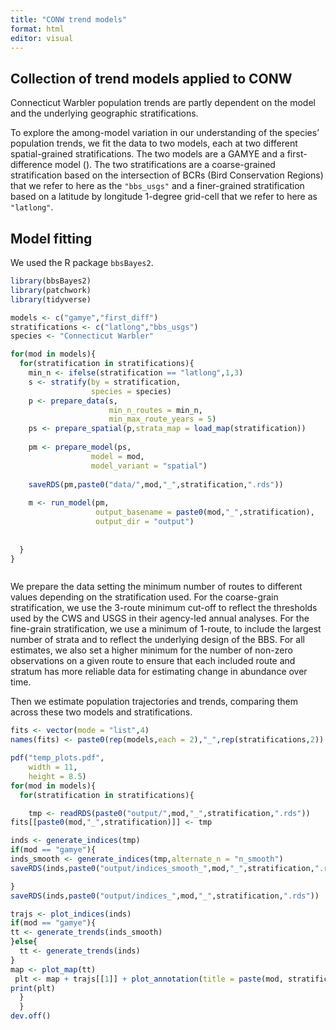 ```yaml
---
title: "CONW trend models"
format: html
editor: visual
---
```


## Collection of trend models applied to CONW

Connecticut Warbler population trends are partly dependent on the model and the underlying geographic stratifications.

To explore the among-model variation in our understanding of the species' population trends, we fit the data to two models, each at two different spatial-grained stratifications. The two models are a GAMYE and a first-difference model (). The two stratifications are a coarse-grained stratification based on the intersection of BCRs (Bird Conservation Regions) that we refer to here as the `"bbs_usgs"` and a finer-grained stratification based on a latitude by longitude 1-degree grid-cell that we refer to here as `"latlong"`.

## Model fitting

We used the R package `bbsBayes2`.

```r
library(bbsBayes2)
library(patchwork)
library(tidyverse)

models <- c("gamye","first_diff")
stratifications <- c("latlong","bbs_usgs")
species <- "Connecticut Warbler"

for(mod in models){
  for(stratification in stratifications){
    min_n <- ifelse(stratification == "latlong",1,3)
    s <- stratify(by = stratification,
                  species = species)
    p <- prepare_data(s,
                      min_n_routes = min_n,
                      min_max_route_years = 5)
    ps <- prepare_spatial(p,strata_map = load_map(stratification))
    
    pm <- prepare_model(ps,
                  model = mod,
                  model_variant = "spatial")
    
    saveRDS(pm,paste0("data/",mod,"_",stratification,".rds"))
    
    m <- run_model(pm,
                   output_basename = paste0(mod,"_",stratification),
                   output_dir = "output")
    
    
  }
}



```

We prepare the data setting the minimum number of routes to different values depending on the stratification used. For the coarse-grain stratification, we use the 3-route minimum cut-off to reflect the thresholds used by the CWS and USGS in their agency-led annual analyses. For the fine-grain stratification, we use a minimum of 1-route, to include the largest number of strata and to reflect the underlying design of the BBS. For all estimates, we also set a higher minimum for the number of non-zero observations on a given route to ensure that each included route and stratum has more reliable data for estimating change in abundance over time.

Then we estimate population trajectories and trends, comparing them across these two models and stratifications.

```r

fits <- vector(mode = "list",4)
names(fits) <- paste0(rep(models,each = 2),"_",rep(stratifications,2))

pdf("temp_plots.pdf",
    width = 11,
    height = 8.5)
for(mod in models){
  for(stratification in stratifications){

    tmp <- readRDS(paste0("output/",mod,"_",stratification,".rds"))
fits[[paste0(mod,"_",stratification)]] <- tmp

inds <- generate_indices(tmp)
if(mod == "gamye"){
inds_smooth <- generate_indices(tmp,alternate_n = "n_smooth")
saveRDS(inds,paste0("output/indices_smooth_",mod,"_",stratification,".rds"))

}
saveRDS(inds,paste0("output/indices_",mod,"_",stratification,".rds"))

trajs <- plot_indices(inds)
if(mod == "gamye"){
tt <- generate_trends(inds_smooth)
}else{
  tt <- generate_trends(inds)
}
map <- plot_map(tt)
 plt <- map + trajs[[1]] + plot_annotation(title = paste(mod, stratification)) 
print(plt)
  }
  }
dev.off()


```
